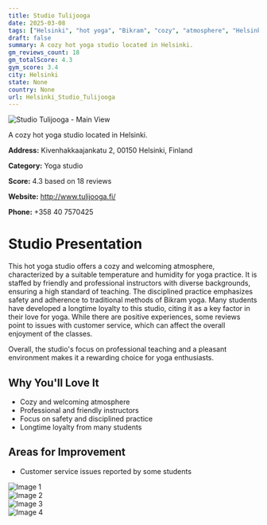 ```yaml
---
title: Studio Tulijooga
date: 2025-03-08
tags: ["Helsinki", "hot yoga", "Bikram", "cozy", "atmosphere", "Helsinki"]  
draft: false
summary: A cozy hot yoga studio located in Helsinki.
gm_reviews_count: 18
gm_totalScore: 4.3
gym_score: 3.4
city: Helsinki
state: None
country: None
url: Helsinki_Studio_Tulijooga
---
```


<div className="aspect-[16/9] relative my-8">
  <img 
    src="https://lh5.googleusercontent.com/p/AF1QipOXjoOFAMmNtb10df_IEsMqLTo2eIFDiUv0D1gr=w1920-h1080-k-no"
    alt="Studio Tulijooga - Main View"
    className="object-cover absolute inset-0 w-full h-full rounded-lg"
  />
</div>

A cozy hot yoga studio located in Helsinki.

**Address:** Kivenhakkaajankatu 2, 00150 Helsinki, Finland

**Category:** Yoga studio

**Score:** 4.3 based on 18 reviews

**Website:** http://www.tulijooga.fi/

**Phone:** +358 40 7570425

# Studio Presentation

This hot yoga studio offers a cozy and welcoming atmosphere, characterized by a suitable temperature and humidity for yoga practice. It is staffed by friendly and professional instructors with diverse backgrounds, ensuring a high standard of teaching. The disciplined practice emphasizes safety and adherence to traditional methods of Bikram yoga. Many students have developed a longtime loyalty to this studio, citing it as a key factor in their love for yoga. While there are positive experiences, some reviews point to issues with customer service, which can affect the overall enjoyment of the classes.

Overall, the studio's focus on professional teaching and a pleasant environment makes it a rewarding choice for yoga enthusiasts.

## Why You'll Love It

- Cozy and welcoming atmosphere
- Professional and friendly instructors
- Focus on safety and disciplined practice
- Longtime loyalty from many students

## Areas for Improvement

- Customer service issues reported by some students

<div className="grid grid-cols-1 xl:grid-cols-2 gap-4 my-8">
<div className="aspect-[4/3] relative"><img src="https://lh5.googleusercontent.com/p/AF1QipMs1QuaBtNIsq15T22z4clpVFgQGMrP15-OPb6h=w1920-h1080-k-no" alt="Image 1" className="object-cover absolute inset-0 w-full h-full rounded-lg" /></div>
<div className="aspect-[4/3] relative"><img src="https://streetviewpixels-pa.googleapis.com/v1/thumbnail?panoid=f13_KlcWb2XocZ75k2K6pw&cb_client=maps_sv.tactile.gps&w=203&h=100&yaw=268.4827&pitch=0&thumbfov=100" alt="Image 2" className="object-cover absolute inset-0 w-full h-full rounded-lg" /></div>
<div className="aspect-[4/3] relative"><img src="https://lh5.googleusercontent.com/p/AF1QipOXjoOFAMmNtb10df_IEsMqLTo2eIFDiUv0D1gr=w1920-h1080-k-no" alt="Image 3" className="object-cover absolute inset-0 w-full h-full rounded-lg" /></div>
<div className="aspect-[4/3] relative"><img src="https://streetviewpixels-pa.googleapis.com/v1/thumbnail?panoid=f13_KlcWb2XocZ75k2K6pw&cb_client=maps_sv.tactile.gps&w=203&h=100&yaw=268.4827&pitch=0&thumbfov=100" alt="Image 4" className="object-cover absolute inset-0 w-full h-full rounded-lg" /></div>
</div>